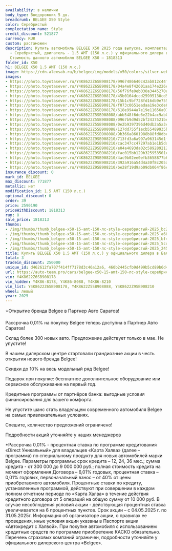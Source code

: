 ```yaml
---
availability: в наличии
body_type: Внедорожник 5 дв.
breadcrumb: BELGEE X50 Style
color: Серебристый
complectation_name: Style
credit_discount: 521877
currency: RUR
custom: растаможен
description: Купить автомобиль BELGEE X50 2025 года выпуска, комплектация Style, цвет
  - Серебристый, двигатель - 1.5 AMT (150 л.с.) у официального дилера в г. Балаково.
  Стоимость данного автомобиля BELGEE X50 – 1818313
folder_id: X50
h1: BELGEE X50 1.5 AMT (150 л.с.)
image: https://cdn.alexsab.ru/b/belgee/img/models/x50/colors/silver.webp
images:
- https://photo.toyotasever.ru/Y4K8622Z6SB908178/9967486640c42ab812c44f2655ebc21a.jpg
- https://photo.toyotasever.ru/Y4K8622Z6SB908178/04a4e8f42601aa174e226ee6df8a685a.jpg
- https://photo.toyotasever.ru/Y4K8622Z6SB908178/56f76fe0eb038a3445270a019a1bf491.jpg
- https://photo.toyotasever.ru/Y4K8622Z6SB908178/45b0164dccd25995130cd515cea5cdfc.jpg
- https://photo.toyotasever.ru/Y4K8622Z6SB908178/15b1c9bf728fd16db9e755f7f31245f8.jpg
- https://photo.toyotasever.ru/Y4K8622Z6SB908178/f073c0651eadaa19e3cde6f5c339c70a.jpg
- https://photo.toyotasever.ru/Y4K8622Z6SB908178/618e9944a7e19e11656a07ccfbfd6377.jpg
- https://photo.toyotasever.ru/Y4K8622Z5SB908088/abb548f6de6e22b4ac9ab03ef079653f.jpg
- https://photo.toyotasever.ru/Y4K8622Z5SB908088/0967b9d9d52bf2437521be3880938689.jpg
- https://photo.toyotasever.ru/Y4K8622Z5SB908088/0e2b9397396d40db2a5a3cb68c973b94.jpg
- https://photo.toyotasever.ru/Y4K8622Z5SB908088/127dd755f1ecb55489935bf0fe7c89b0.jpg
- https://photo.toyotasever.ru/Y4K8622Z5SB908088/9b366a8601988b88fd8dbefb167e65ef.jpg
- https://photo.toyotasever.ru/Y4K8622Z9SB908210/713fd3a6a997a963145d1fbb1334a24f.jpg
- https://photo.toyotasever.ru/Y4K8622Z9SB908210/cac347cc47297ab1e1b5dd838bf190f2.jpg
- https://photo.toyotasever.ru/Y4K8622Z9SB908210/e04a4693da02c5892892124574b69ec3.jpg
- https://photo.toyotasever.ru/Y4K8622Z9SB908210/fac015bb129b325953501c17232e0467.jpg
- https://photo.toyotasever.ru/Y4K8622Z9SB908210/4ac9b02ee0efb3658877b63c81bda2f7.jpg
- https://photo.toyotasever.ru/Y4K8622Z9SB908210/392a916a54d4a30f8c205a2a265aa00e.jpg
- https://photo.toyotasever.ru/Y4K8622Z9SB908210/be28f19d9ab09db064f86c4fe79f0ca6.jpg
insurance_discount: 0
mark_id: BELGEE
max_discount: 771877
metallic: нет
modification_id: 1.5 AMT (150 л.с.)
optional_discount: 0
order: 39
price: 2590190
priceWithDiscount: 1818313
run: 8
sale_price: 1818313
thumbs:
- /img/thumbs/thumb_belgee-x50-15-amt-150-лс-style-серебристый-2025_bc21a_0.webp
- /img/thumbs/thumb_belgee-x50-15-amt-150-лс-style-серебристый-2025_a685a_1.webp
- /img/thumbs/thumb_belgee-x50-15-amt-150-лс-style-серебристый-2025_bf491_2.webp
- /img/thumbs/thumb_belgee-x50-15-amt-150-лс-style-серебристый-2025_5cdfc_3.webp
- /img/thumbs/thumb_belgee-x50-15-amt-150-лс-style-серебристый-2025_245f8_4.webp
title: Купить BELGEE X50 1.5 AMT (150 л.с.) у официального дилера в Балаково
total: 3
tradein_discount: 250000
unique_id: d462612fa707f414ff7178d3c46a12a6, 460b2445cfb9d499b5cd89b6d46c5f67, 1c5885e5691c3b15bbd4c29d899c2f7d
url: https://auto-team.pro/cars/belgee-x50-15-amt-150-лс-style-серебристый-2025/
vin: Y4K8622Z6SB908178
vin_hidden: Y4K86-8178, Y4K86-8088, Y4K86-8210
vin_list: Y4K8622Z6SB908178, Y4K8622Z5SB908088, Y4K8622Z9SB908210
wheel: левый
year: 2025
---
```

<p>
 ⭐Открытие бренда Belgee в Партнер Авто Саратов!
</p>
<p>
</p>
<p>
 Рассрочка 0,01% на покупку Belgee теперь доступна в Партнер Авто Саратов!
</p>
<p>
 Склад более 300 новых авто. Предложение действует только в мае. He упустите!
</p>
<p>
</p>
<p>
 В нашем дилерском центре стартовали грандиозные акции в честь открытия нового бренда Belgee!
</p>
<p>
</p>
<p>
 Скидки дo 10% нa весь модельный ряд Belgee!
</p>
<p>
 Подарок при покупке: бесплатное дополнительное оборудование или сервисное обслуживание на первый год.
</p>
<p>
 Кредитные программы от партнёров банка: выгодные условия финансирования для вашего комфорта.
</p>
<p>
</p>
<p>
 Не упустите шанс стать владельцем современного автомобиля Belgee на самых привлекательных условиях.
</p>
<p>
 Спешите, количество предложений ограничено!
</p>
<p>
</p>
<p>
 Подробности акций уточняйте у наших менеджеров
</p>
<p>
</p>
<p>
 *Рассрочка 0,01% - процентная ставка по программе кредитования «Dirесt Уникальный» для владельцев «Карта Халва» (далее – программа) по специальному продукту для новых автомобилей марки Belgee. Параметры программы: срок кредита – 12, 24, 36 мес.; сумма кредита - от 300 000 до 9 000 000 руб.; полная стоимость кредита на момент оформления Договора – 6,01% годовых, процентная ставка – 0,01% годовых, первоначальный взнос – от 40% от цены приобретаемого автомобиля. Процентные ставки по кредиту, установленные программой, действуют при совершении в каждом полном отчетном периоде по «Карта Халва» в течение действия кредитного договора от 5 операций на общую сумму от 10 000 руб. В случае несоблюдения условий акции - действующая процентная ставка увеличивается на 6 процентных пунктов. Срок акции – с 04.05.2025 г. по 31.05.2025г. Информация об организаторе акции, о правилах ее проведения, иные условия акции указаны в Паспорте акции «Автокредит с Халвой». При покупке автомобиля с использованием кредитных средств по программе приобретение КАСКО обязательно. Перечень страховых компаний ограничен, подробности уточняйте у официального дилерского центра «Belgee».
</p>
